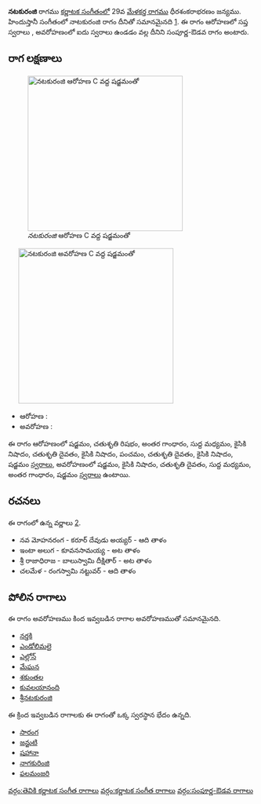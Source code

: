 {{Infobox ragam
	| name          	= నటకురంజి
	| synonym	    	= 
	| mela          	= 
	| chakra        	= 
	| janaka        	= 
	| type          	= సంపూర్ణ-ఔడవ
	| arohanam      	= {{svaraC|S|R2|G3|M1|N2|D2|N2|P|D2|N2|S'}} 
	| avarohanam    	= {{svaraC|S'|N2|D2|M1|G3|S}}
	| jeeva         	=
	| chhaya        	=
	| nyasa         	=
	| vishesha      	= 
	| equivalent  		= నాటకురంజి
}}
{{కర్ణాటక సంగీత రాగాలు}}
'''నటకురంజి''' రాగము [[కర్ణాటక సంగీతం]]లో 29వ [[మేళకర్త రాగము]] ధీరశంకరాభరణం జన్యము.  హిందుస్తానీ సంగీతంలో నాటకురంజి రాగం దీనితో సమానమైనది [https://karnatik.com/hcragatable.shtml]. ఈ రాగం ఆరోహణలో సప్త స్వరాలు , అవరోహణంలో ఐదు స్వరాలు ఉండడం వల్ల దీనిని సంపూర్ణ-ఔడవ రాగం అంటారు.


==రాగ లక్షణాలు==
[[Image:natakuranji_ar_kb2wiki.png|thumb|right|316px|''నటకురంజి'' ఆరోహణ C వద్ద షడ్జమంతో]]
	[[Image:natakuranji_av_kb2wiki.png|thumb|right|316px|''నటకురంజి'' అవరోహణ C వద్ద షడ్జమంతో]]

* ఆరోహణ : {{svaraC|S|R2|G3|M1|N2|D2|N2|P|D2|N2|S'}} 
* అవరోహణ : {{svaraC|S'|N2|D2|M1|G3|S}}

ఈ రాగం ఆరోహణంలో షడ్జమం, చతుశృతి రిషభం, అంతర గాంధారం, సుద్ద మధ్యమం, కైసికి నిషాదం, చతుశృతి దైవతం, కైసికి నిషాదం, పంచమం, చతుశృతి దైవతం, కైసికి నిషాదం, షడ్జమం [[స్వరాలు]], అవరోహణంలో షడ్జమం, కైసికి నిషాదం, చతుశృతి దైవతం, సుద్ద మధ్యమం, అంతర గాంధారం, షడ్జమం [[స్వరాలు]] ఉంటాయి.

==రచనలు==
ఈ రాగంలో ఉన్న వర్ణాలు [http://www.carnatica.in/kriti/varnamlist.htm].
* నవ మోహనరంగ - కరూర్ దేవుడు అయ్యర్ - ఆది తాళం
* ఇంటా అలుగ - కూవనసామయ్య - అట తాళం
* శ్రీ రాజాధిరాజ - బాలుస్వామి దీక్షితార్ - అట తాళం
* చలమేళ - రంగస్వామి నట్టువర్ - ఆది తాళం




==పోలిన రాగాలు==
ఈ రాగం అవరోహణము కింద ఇవ్వబడిన రాగాల అవరోహణముతో సమానమైనది.
* [[నర్తకి]]
* [[ఎండోలిమలై]]
* [[ఎల్లోన్]]
* [[మేఘన]]
* [[శకుంతల]]
* [[కువలయానంది]]
* [[శ్రీనటకురంజి]]

ఈ క్రింద ఇవ్వబడిన రాగాలకు ఈ రాగంతో ఒక్క స్వరస్థాన భేదం ఉన్నది.
* [[సారంగ]]
* [[జన్జుటి]]
* [[షహానా]]
* [[నాగకురింజి]]
* [[ఫలమంజరి]]



[[వర్గం:తెవికి కర్ణాటక సంగీత రాగాలు]]
[[వర్గం:కర్ణాటక సంగీత రాగాలు]]
[[వర్గం:సంపూర్ణ-ఔడవ రాగాలు]]
